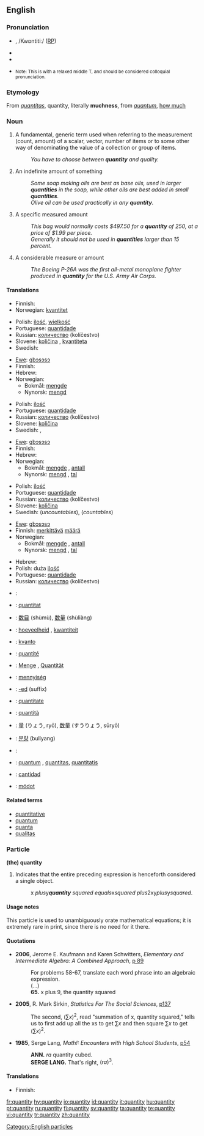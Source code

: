 ==English==

===Pronunciation===
* {{IPA|/ˈkʍɑndədi/ or /ˈkʍɑnɾəɾi/ (''Canadian'')}}, /Kwɒntitiː/ ([[RP]])
* {{Audio|en-ca-quantity.ogg|Audio (CA)}}
* {{audio|en-us-quantity2.ogg|Audio (US)}}
* {{audio|en-us-quantity.ogg|Audio 2 (US)}} <small>Note: This is with a relaxed middle T, and should be considered colloquial pronunciation.</small>

===Etymology===
From {{L.}} ''[[quantitas]]'', quantity, literally '''muchness''', from ''[[quantum]]'', [[how much]]

===Noun===
{{wikipedia}}
{{en-noun|quantities}}

# A fundamental, generic term used when referring to the measurement (count, amount) of a scalar, vector, number of items or to some other way of denominating the value of a collection or group of items.
#: ''You have to choose between '''quantity''' and quality.''
# An indefinite amount of something
#: ''Some soap making oils are best as base oils, used in larger '''quantities''' in the soap, while other oils are best added in small '''quantities'''.''
#: ''Olive oil can be used practically in any '''quantity'''.''
# A specific measured amount
#: ''This bag would normally costs $497.50 for a '''quantity''' of 250, at a price of $1.99 per piece.''
#: ''Generally it should not be used in '''quantities''' larger than 15 percent. ''
# A considerable measure or amount
#: ''The Boeing P-26A was the first all-metal monoplane fighter produced in '''quantity''' for the U.S. Army Air Corps.''

====Translations====
{{trans-top|a fundamental, generic term used when referring to the measurement}}
* Finnish: {{t+|fi|määrä}}
* Norwegian: [[kvantitet]] {{m}}
{{trans-mid}}
* Polish: [[ilość]], [[wielkość]]
* Portuguese: [[quantidade]] {{f}}
* Russian: [[количество]] (kolíčestvo) {{n}}
* Slovene: [[količina]] {{f}}, [[kvantiteta]] {{f}}
* Swedish: {{t|sv|kvantitet|c}}
{{trans-bottom}}

{{trans-top|an indefinite amount of something}}
* [[Ewe]]: [[gbɔsɔsɔ]]
* Finnish: {{t+|fi|määrä}}
* Hebrew: {{he-translation|כמות|kamut}}
* Norwegian:
** Bokmål: [[mengde]] {{m}}
** Nynorsk: [[mengd]] {{f}}
{{trans-mid}}
* Polish: [[ilość]]
* Portuguese: [[quantidade]] {{f}}
* Russian: [[количество]] (kolíčestvo) {{n}}
* Slovene: [[količina]] {{f}}
* Swedish: {{t|sv|kvantitet|c}}, {{t+|sv|mängd|c}}
{{trans-bottom}}

{{trans-top|a specific measured amount}}
* [[Ewe]]: [[gbɔsɔsɔ]]
* Finnish: {{t+|fi|määrä}}
* Hebrew: {{he-translation|כמות|kamut}}
* Norwegian:
** Bokmål: [[mengde]] {{m}}, [[antall]] {{n}}
** Nynorsk: [[mengd]] {{f}}, [[tal]] {{n}}
{{trans-mid}}
* Polish: [[ilość]]
* Portuguese: [[quantidade]] {{f}}
* Russian: [[количество]] (kolíčestvo) {{n}}
* Slovene: [[količina]] {{f}}
* Swedish: {{t+|sv|mängd|c}} (''uncountables''), {{t|sv|antal|n}} (''countables'')
{{trans-bottom}}

{{trans-top|a considerable measure or amount}}
* [[Ewe]]: [[gbɔsɔsɔ]]
* Finnish: [[merkittävä]] [[määrä]]
* Norwegian:
** Bokmål: [[mengde]] {{m}}, [[antall]] {{n}}
** Nynorsk: [[mengd]] {{f}}, [[tal]] {{n}}
{{trans-mid}}
* Hebrew: {{he-translation|כמות|kamut}}
* Polish: duża [[ilość]]
* Portuguese: [[quantidade]] {{f}}
* Russian: [[количество]] (kolíčestvo) {{n}}
{{trans-bottom}}

{{ttbc-top}}
*{{ttbc|Arabic}}: {{ARchar|[[مقدار]]}} {{IPAchar|(méqdar)}} {{m}}
*{{ttbc|Catalan}}: [[quantitat]] {{f}}
*{{ttbc|Chinese}}: [[数目]] (shùmù), [[数量]] (shùliàng)
*{{ttbc|Dutch}}: [[hoeveelheid]] {{f}}, [[kwantiteit]] {{f}}
*{{ttbc|Esperanto}}: [[kvanto]]
*{{ttbc|French}}: [[quantité]] {{f}}
*{{ttbc|German}}: [[Menge]] {{f}}, [[Quantität]] {{f}}
*{{ttbc|Hungarian}}: [[mennyiség]]
*{{ttbc|Ido}}: [[-ed]] (suffix)
*{{ttbc|Interlingua}}: [[quantitate]]
{{ttbc-mid}}
*{{ttbc|Italian}}: [[quantità]] {{f}}
*{{ttbc|Japanese}}: [[量]] (りょう, ryō), [[数量]] (すうりょう, sūryō)
*{{ttbc|Korean}}: [[분량]] (bullyang)
*{{ttbc|Kurdish}}: {{KUchar|[[چهندی]]}}
*{{ttbc|Latin}}: [[quantum]] {{n}}, [[quantitas]], [[quantitatis]] {{f}}
*{{ttbc|Spanish}}: [[cantidad]] {{f}}
*{{ttbc|Volapük}}: [[mödot]]
{{ttbc-bottom}}

====Related terms====
*[[quantitative]]
*[[quantum]]
*[[quanta]]
*[[qualitas]]

===Particle===
'''(the) quantity'''

# {{mathematics}} Indicates that the entire preceding expression is henceforth considered a single object.
#: x ''plus ''y'' '''quantity''' squared equals ''x'' squared plus ''2xy'' plus ''y'' squared''.

====Usage notes====
This particle is used to unambiguously orate mathematical equations; it is extremely rare in print, since there is no need for it there.

====Quotations====
*'''2006''', Jerome E. Kaufmann and Karen Schwitters, ''Elementary and Intermediate Algebra: A Combined Approach'', [http://books.google.com/books?vid=ISBN0534490247&id=7RKsTaF92MgC&pg=PA89&lpg=PA89&dq=%22quantity+squared%22&sig=X7wk68CoTM4uHM4AIhpLKSYByRI#PPA90,M1 p 89]
*:For problems 58-67, translate each word phrase into an algebraic expression.
*: (...)
*:'''65.''' x plus 9, the quantity squared
*'''2005''', R. Mark Sirkin, ''Statistics For The Social Sciences'', [http://books.google.com/books?vid=ISBN141290546X&id=67vpZ5VOj14C&pg=PA137&lpg=PA137&dq=%22quantity+squared%22&sig=PRz6Zbd10l0FeIbF9Zqw5LL8gYU#PPA137,M1 p137]
*:The second, <math>(\sum x)^2</math>, read "summation of x, quantity squared," tells us to first add up all the xs to get <math>\sum x</math> and then square <math>\sum x</math> to get <math>(\sum x)^2</math>.
*'''1985''', Serge Lang, ''Math!: Encounters with High School Students'', [http://books.google.com/books?vid=ISBN0387961291&id=guSHaf5TJ70C&pg=PA54&lpg=PA54&ots=Oew4sy2FUZ&dq=%22quantity+cubed%22&sig=4ivw5_O0TYgnLs37-9-DKJTch0o p54]
*:'''ANN.''' <math>ra</math> quantity cubed.
*:'''SERGE LANG.''' That's right, <math>(ra)^3</math>.

====Translations====
{{trans-top|word used to indicate that preceding expression is a single object}}
* Finnish: {{t-|fi|sulku|alt=suluissa}}
{{trans-bottom}}

[[Category:English particles]]

[[fr:quantity]]
[[hy:quantity]]
[[io:quantity]]
[[id:quantity]]
[[it:quantity]]
[[hu:quantity]]
[[pt:quantity]]
[[ru:quantity]]
[[fi:quantity]]
[[sv:quantity]]
[[ta:quantity]]
[[te:quantity]]
[[vi:quantity]]
[[tr:quantity]]
[[zh:quantity]]